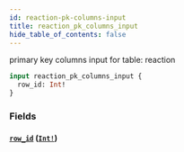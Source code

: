 ```yaml
---
id: reaction-pk-columns-input
title: reaction_pk_columns_input
hide_table_of_contents: false
---
```


primary key columns input for table: reaction

```graphql
input reaction_pk_columns_input {
  row_id: Int!
}
```

### Fields

#### [`row_id`](#) ([`Int!`](../scalars/int))
